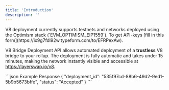 ```yaml
---
title: 'Introduction'
description: ''
---
```



<Note>
  V8 deployment currently supports testnets and networks deployed using the Optimism stack (`EVM_OPTIMISM_EIP1559`). To get API-keys [fill in this form](https://ix9g7fdi92w.typeform.com/to/EFRPexAw).
</Note>

V8 Bridge Deployment API allows automated deployment of a **trustless** V8 bridge to your rollup. The deployment is fully automatic and takes under 15 minutes, making the network instantly visible and accessible at https://layerswap.io/v8.

<HowItWorksSnippet />

<RequestExample>
<OpRequest />
</RequestExample>


<ResponseExample>
```json Example Response
{
    "deployment_id": "535f97cd-88b6-49d2-9ed1-5b9b5673bffe",
    "status": "Accepted"
}
```
</ResponseExample>